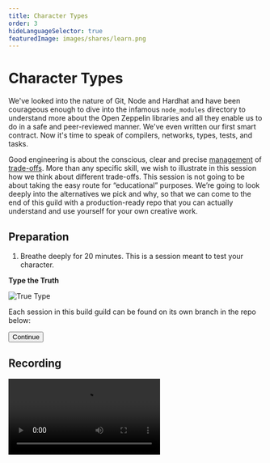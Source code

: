 ```yaml
---
title: Character Types
order: 3
hideLanguageSelector: true
featuredImage: images/shares/learn.png
---
```


# Character Types

We've looked into the nature of Git, Node and Hardhat and have been courageous enough to dive into the infamous `node_modules` directory to understand more about the Open Zeppelin libraries and all they enable us to do in a safe and peer-reviewed manner. We've even written our first smart contract. Now it's time to speak of compilers, networks, types, tests, and tasks. 

Good engineering is about the conscious, clear and precise [management](/learn/module-0/play-of-pattern) of [trade-offs](/learn/module-4/consensus/#brief). More than any specific skill, we wish to illustrate in this session how we think about different trade-offs. This session is not going to be about taking the easy route for “educational” purposes. We’re going to look deeply into the alternatives we pick and why, so that we can come to the end of this guild with a production-ready repo that you can actually understand and use yourself for your own creative work.

## Preparation

1. Breathe deeply for 20 minutes. This is a session meant to test your character.

<InfoBlock>

<Box>

**Type the Truth**

![True Type](/images/build/truetype.png)

Each session in this build guild can be found on its own branch in the repo below:

<Aligner center>
<Button to="https://github.com/kernel-community/nfteasy/tree/lesson-1">Continue</Button>
</Aligner>

</Box>

</InfoBlock>

## Recording

<Video src="https://www.youtube-nocookie.com/embed/7zHxndNEBaw" />